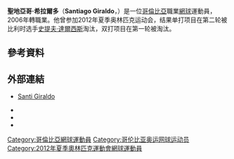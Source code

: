 {{expand|time=2011-02-09}}
{{BLP unsourced|time=2011-02-09}}
{{Infobox 网球
|姓名=Santiago Giraldo
|照片=Santiago Giraldo.jpg
|国籍={{COL}}
|生年=1987年
|生日=11月27日
|出生地=[[哥倫比亞|哥倫比亞]]，[[佩雷拉|佩雷拉]]
|居住地=哥倫比亞，[[波哥大|波哥大]]
|身高=188
|体重=75
|持拍手=右
|反拍=
|转职业年=2006年
|球拍=
|球衣=
|球鞋=
|单打最高排名=47（2011年2月7日）
|双打最高排名=179（2009年4月20日）
|现单打排名=
|现双打排名=
|单打冠军头衔=0
|双打冠军头衔=9
|职业战绩=
|奖金=703,034[[美元|美元]]
|澳网最好成绩=第二輪（2010、2011）
|法网最好成绩=第一輪（2007–2010）
|温网最好成绩=第一輪（2010）
|美网最好成绩=第一輪（2010）
|大满贯个数=
|奥运会最好成绩=
}}

'''聖地亞哥·希拉爾多'''（'''Santiago Giraldo'''，{{bd|1987年|11月27日}}）是一位[[哥倫比亞|哥倫比亞]]職業[[網球|網球]]運動員，2006年轉職業。他曾参加2012年夏季奥林匹克运动会，结果单打项目在第二轮被比利时选手[[史提夫·達爾西斯|史提夫·達爾西斯]]淘汰，双打项目在第一轮被淘汰。

== 參考資料 ==
{{reflist|2}}

== 外部連結 ==
* {{es}} {{en}} [http://santigiraldo.com/ Santi Giraldo]
* {{ATP|id=G725}}
* {{ITF Profile|id=100020847}}
* {{DavisCupplayerlink|id=100020847}}

{{America-sport-bio-stub}}
{{Tennis-bio-stub}}

{{DEFAULTSORT:Giraldo, Santiago}}

[[Category:哥倫比亞網球運動員|Category:哥倫比亞網球運動員]]
[[Category:哥伦比亚奥运网球运动员|Category:哥伦比亚奥运网球运动员]]
[[Category:2012年夏季奧林匹克運動會網球運動員|Category:2012年夏季奧林匹克運動會網球運動員]]